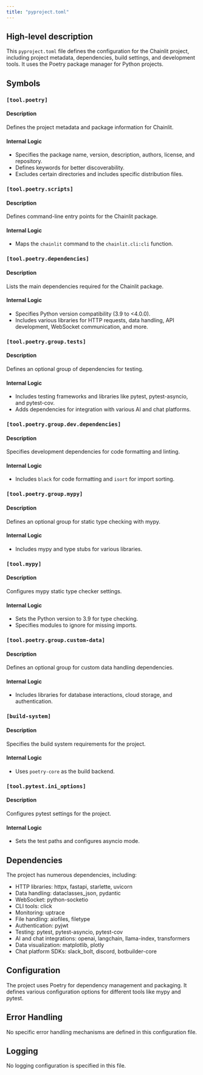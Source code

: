 ```yaml
---
title: "pyproject.toml"
---
```


## High-level description
This `pyproject.toml` file defines the configuration for the Chainlit project, including project metadata, dependencies, build settings, and development tools. It uses the Poetry package manager for Python projects.

## Symbols

### `[tool.poetry]`
#### Description
Defines the project metadata and package information for Chainlit.

#### Internal Logic
- Specifies the package name, version, description, authors, license, and repository.
- Defines keywords for better discoverability.
- Excludes certain directories and includes specific distribution files.

### `[tool.poetry.scripts]`
#### Description
Defines command-line entry points for the Chainlit package.

#### Internal Logic
- Maps the `chainlit` command to the `chainlit.cli:cli` function.

### `[tool.poetry.dependencies]`
#### Description
Lists the main dependencies required for the Chainlit package.

#### Internal Logic
- Specifies Python version compatibility (3.9 to &lt;4.0.0).
- Includes various libraries for HTTP requests, data handling, API development, WebSocket communication, and more.

### `[tool.poetry.group.tests]`
#### Description
Defines an optional group of dependencies for testing.

#### Internal Logic
- Includes testing frameworks and libraries like pytest, pytest-asyncio, and pytest-cov.
- Adds dependencies for integration with various AI and chat platforms.

### `[tool.poetry.group.dev.dependencies]`
#### Description
Specifies development dependencies for code formatting and linting.

#### Internal Logic
- Includes `black` for code formatting and `isort` for import sorting.

### `[tool.poetry.group.mypy]`
#### Description
Defines an optional group for static type checking with mypy.

#### Internal Logic
- Includes mypy and type stubs for various libraries.

### `[tool.mypy]`
#### Description
Configures mypy static type checker settings.

#### Internal Logic
- Sets the Python version to 3.9 for type checking.
- Specifies modules to ignore for missing imports.

### `[tool.poetry.group.custom-data]`
#### Description
Defines an optional group for custom data handling dependencies.

#### Internal Logic
- Includes libraries for database interactions, cloud storage, and authentication.

### `[build-system]`
#### Description
Specifies the build system requirements for the project.

#### Internal Logic
- Uses `poetry-core` as the build backend.

### `[tool.pytest.ini_options]`
#### Description
Configures pytest settings for the project.

#### Internal Logic
- Sets the test paths and configures asyncio mode.

## Dependencies
The project has numerous dependencies, including:
- HTTP libraries: httpx, fastapi, starlette, uvicorn
- Data handling: dataclasses_json, pydantic
- WebSocket: python-socketio
- CLI tools: click
- Monitoring: uptrace
- File handling: aiofiles, filetype
- Authentication: pyjwt
- Testing: pytest, pytest-asyncio, pytest-cov
- AI and chat integrations: openai, langchain, llama-index, transformers
- Data visualization: matplotlib, plotly
- Chat platform SDKs: slack_bolt, discord, botbuilder-core

## Configuration
The project uses Poetry for dependency management and packaging. It defines various configuration options for different tools like mypy and pytest.

## Error Handling
No specific error handling mechanisms are defined in this configuration file.

## Logging
No logging configuration is specified in this file.
